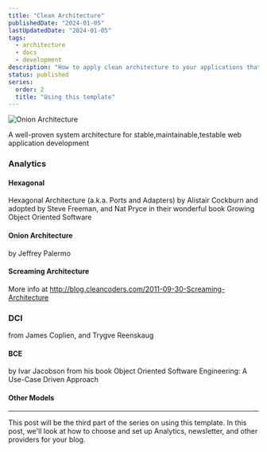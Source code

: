 ```yaml
---
title: "Clean Architecture"
publishedDate: "2024-01-05"
lastUpdatedDate: "2024-01-05"
tags:
  - architecture
  - docs
  - development
description: "How to apply clean architecture to your applications that you are to deliver"
status: published
series:
  order: 2
  title: "Using this template"
---
```


![Onion Architecture](/cleanArch.png)

A well-proven system architecture for stable,maintainable,testable web application development

<NewsletterCTA
  title="I also write deep dives in email"
  description="I write about coding, design, digital nomad life, and solopreneurship. Join over 1,000 other developers in
            getting better in business. Unsubscribe whenever."
  buttonText="Send me the emails"
  className=""
/>

### Analytics

#### Hexagonal

Hexagonal Architecture (a.k.a. Ports and Adapters) by Alistair Cockburn and adopted by Steve Freeman, and Nat Pryce in their wonderful book Growing Object Oriented Software

#### Onion Architecture

by Jeffrey Palermo

#### Screaming Architecture

More info at http://blog.cleancoders.com/2011-09-30-Screaming-Architecture

### DCI

from James Coplien, and Trygve Reenskaug

#### BCE

by Ivar Jacobson from his book Object Oriented Software Engineering: A Use-Case Driven Approach

#### Other Models

---

This post will be the third part of the series on using this template. In this post, we'll look at how to choose and set up Analytics, newsletter, and other providers for your blog.
